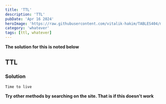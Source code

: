 ```yaml
---
title: 'TTL'
description: 'TTL'
pubDate: 'Apr 16 2024'
heroImage: 'https://raw.githubusercontent.com/vitalik-hakim/TABLES404/main/error_b/misc.png'
category: 'whatever'
tags: [ttl, whatever]
---
```


**The solution for this is noted below**

## TTL

### Solution

```whatever
Time to live
```

**Try other methods by searching on the site. That is if this doesn't work**
